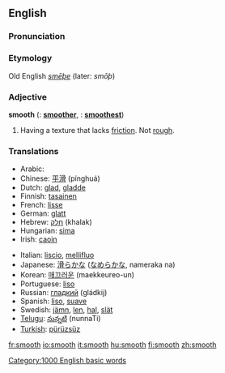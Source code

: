 ==English==

===Pronunciation===
{{IPA|[smu&#720;ð]}}

===Etymology===
Old English ''[[smēþe]]'' (later: ''smōþ'')

===Adjective===
'''smooth'''  ({{compar}}: '''[[smoother]]''', {{superl}}: '''[[smoothest]]''')

# Having a texture that lacks [[friction]].  Not [[rough]].

===Translations===
{{top}}
*Arabic: {{ARchar|[[ناعم]]}} {{Unicode|(naʕm)}}
*Chinese: [[平滑]] (pínghuá)
*Dutch: [[glad]], [[gladde]]
*Finnish: [[tasainen]]
*French: [[lisse]]
*German: [[glatt]]
*Hebrew: [[חלק|חָלָק]] (khalak)
*Hungarian: [[sima]]
*Irish: [[caoin]]
{{mid}}
*Italian: [[liscio]], [[mellifluo]]
*Japanese: [[滑らか]]な ([[なめらか]]な, nameraka na)
*Korean: [[매끄러운]] (maekkeureo-un)
*Portuguese: [[liso]]
*Russian: [[гладкий]] (gládkij)
*Spanish: [[liso]], [[suave]]
*Swedish: [[jämn]], [[len]], [[hal]], [[slät]]
*[[Telugu]]: [[నున్నటి]] (nunnaTi)
*[[Turkish]]: [[pürüzsüz]]
{{bottom}}

[[Category:1000 English basic words]]

[[fr:smooth]]
[[io:smooth]]
[[it:smooth]]
[[hu:smooth]]
[[fi:smooth]]
[[zh:smooth]]